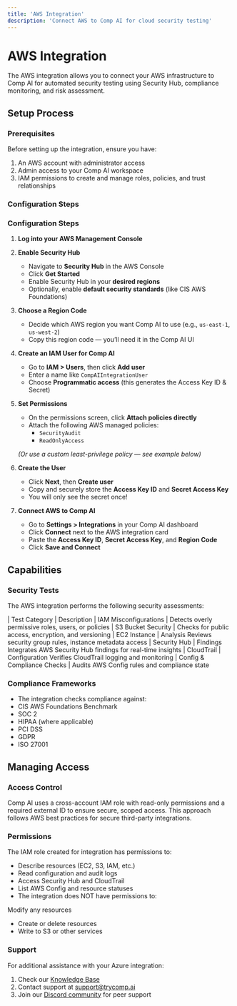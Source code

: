 ```yaml
---
title: 'AWS Integration'
description: 'Connect AWS to Comp AI for cloud security testing'
---
```


# AWS Integration

The AWS integration allows you to connect your AWS infrastructure to Comp AI for automated security testing using Security Hub, compliance monitoring, and risk assessment.

## Setup Process

### Prerequisites

Before setting up the integration, ensure you have:

1. An AWS account with administrator access
2. Admin access to your Comp AI workspace
3. IAM permissions to create and manage roles, policies, and trust relationships

### Configuration Steps

### Configuration Steps

1. **Log into your AWS Management Console**

2. **Enable Security Hub**
   - Navigate to **Security Hub** in the AWS Console
   - Click **Get Started**
   - Enable Security Hub in your **desired regions**
   - Optionally, enable **default security standards** (like CIS AWS Foundations)

3. **Choose a Region Code**
   - Decide which AWS region you want Comp AI to use (e.g., `us-east-1`, `us-west-2`)
   - Copy this region code — you’ll need it in the Comp AI UI

4. **Create an IAM User for Comp AI**
   - Go to **IAM > Users**, then click **Add user**
   - Enter a name like `CompAIIntegrationUser`
   - Choose **Programmatic access** (this generates the Access Key ID & Secret)

5. **Set Permissions**
   - On the permissions screen, click **Attach policies directly**
   - Attach the following AWS managed policies:
     - `SecurityAudit`
     - `ReadOnlyAccess`

   _(Or use a custom least-privilege policy — see example below)_

6. **Create the User**
   - Click **Next**, then **Create user**
   - Copy and securely store the **Access Key ID** and **Secret Access Key**
   - You will only see the secret once!

7. **Connect AWS to Comp AI**
   - Go to **Settings > Integrations** in your Comp AI dashboard
   - Click **Connect** next to the AWS integration card
   - Paste the **Access Key ID**, **Secret Access Key**, and **Region Code**
   - Click **Save and Connect**

## Capabilities

### Security Tests

The AWS integration performs the following security assessments:

| Test Category | Description
| IAM Misconfigurations | Detects overly permissive roles, users, or policies
| S3 Bucket Security | Checks for public access, encryption, and versioning
| EC2 Instance | Analysis Reviews security group rules, instance metadata access
| Security Hub | Findings Integrates AWS Security Hub findings for real-time insights
| CloudTrail | Configuration Verifies CloudTrail logging and monitoring
| Config & Compliance Checks | Audits AWS Config rules and compliance state

### Compliance Frameworks

- The integration checks compliance against:
- CIS AWS Foundations Benchmark
- SOC 2
- HIPAA (where applicable)
- PCI DSS
- GDPR
- ISO 27001

## Managing Access

### Access Control

Comp AI uses a cross-account IAM role with read-only permissions and a required external ID to ensure secure, scoped access. This approach follows AWS best practices for secure third-party integrations.

### Permissions

The IAM role created for integration has permissions to:

- Describe resources (EC2, S3, IAM, etc.)
- Read configuration and audit logs
- Access Security Hub and CloudTrail
- List AWS Config and resource statuses
- The integration does NOT have permissions to:

Modify any resources

- Create or delete resources
- Write to S3 or other services

### Support

For additional assistance with your Azure integration:

1. Check our [Knowledge Base](https://help.trycomp.ai/azure-integration)
2. Contact support at [support@trycomp.ai](mailto:support@trycomp.ai)
3. Join our [Discord community](https://discord.gg/compai) for peer support
